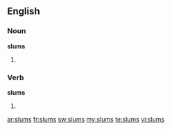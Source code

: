 ==English==

===Noun===
'''slums'''

# {{plural of|[[slum]]}}

===Verb===
'''slums'''

# {{third-person singular of|[[slum]]}}

[[ar:slums]]
[[fr:slums]]
[[sw:slums]]
[[my:slums]]
[[te:slums]]
[[vi:slums]]